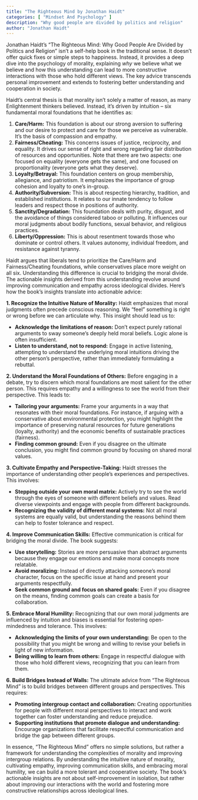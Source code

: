 ```yaml
---
title: "The Righteous Mind by Jonathan Haidt"
categories: [ "Mindset And Psychology" ]
description: "Why good people are divided by politics and religion"
author: "Jonathan Haidt"
---
```

Jonathan Haidt's "The Righteous Mind: Why Good People Are Divided by Politics and Religion" isn't a self-help book in the traditional sense. It doesn't offer quick fixes or simple steps to happiness.  Instead, it provides a deep dive into the psychology of morality, explaining *why* we believe what we believe and how this understanding can lead to more constructive interactions with those who hold different views.  The key advice transcends personal improvement and extends to fostering better understanding and cooperation in society.

Haidt's central thesis is that morality isn't solely a matter of reason, as many Enlightenment thinkers believed. Instead, it's driven by intuition – six fundamental moral foundations that he identifies as:

1. **Care/Harm:** This foundation is about our strong aversion to suffering and our desire to protect and care for those we perceive as vulnerable.  It's the basis of compassion and empathy.
2. **Fairness/Cheating:** This concerns issues of justice, reciprocity, and equality.  It drives our sense of right and wrong regarding fair distribution of resources and opportunities.  Note that there are two aspects: one focused on equality (everyone gets the same), and one focused on proportionality (everyone gets what they deserve).
3. **Loyalty/Betrayal:**  This foundation centers on group membership, allegiance, and patriotism.  It emphasizes the importance of group cohesion and loyalty to one's in-group.
4. **Authority/Subversion:** This is about respecting hierarchy, tradition, and established institutions.  It relates to our innate tendency to follow leaders and respect those in positions of authority.
5. **Sanctity/Degradation:** This foundation deals with purity, disgust, and the avoidance of things considered taboo or polluting.  It influences our moral judgments about bodily functions, sexual behavior, and religious practices.
6. **Liberty/Oppression:** This is about resentment towards those who dominate or control others. It values autonomy, individual freedom, and resistance against tyranny.


Haidt argues that liberals tend to prioritize the Care/Harm and Fairness/Cheating foundations, while conservatives place more weight on all six.  Understanding this difference is crucial to bridging the moral divide.  The actionable insights derived from this understanding revolve around improving communication and empathy across ideological divides.  Here's how the book's insights translate into actionable advice:

**1. Recognize the Intuitive Nature of Morality:**  Haidt emphasizes that moral judgments often precede conscious reasoning. We "feel" something is right or wrong before we can articulate why. This insight should lead us to:

* **Acknowledge the limitations of reason:**  Don't expect purely rational arguments to sway someone's deeply held moral beliefs.  Logic alone is often insufficient.
* **Listen to understand, not to respond:**  Engage in active listening, attempting to understand the underlying moral intuitions driving the other person's perspective, rather than immediately formulating a rebuttal.

**2. Understand the Moral Foundations of Others:** Before engaging in a debate, try to discern which moral foundations are most salient for the other person. This requires empathy and a willingness to see the world from their perspective.  This leads to:

* **Tailoring your arguments:**  Frame your arguments in a way that resonates with their moral foundations.  For instance, if arguing with a conservative about environmental protection, you might highlight the importance of preserving natural resources for future generations (loyalty, authority) and the economic benefits of sustainable practices (fairness).
* **Finding common ground:**  Even if you disagree on the ultimate conclusion, you might find common ground by focusing on shared moral values.

**3. Cultivate Empathy and Perspective-Taking:**  Haidt stresses the importance of understanding other people's experiences and perspectives.  This involves:

* **Stepping outside your own moral matrix:**  Actively try to see the world through the eyes of someone with different beliefs and values.  Read diverse viewpoints and engage with people from different backgrounds.
* **Recognizing the validity of different moral systems:**  Not all moral systems are equally valid, but understanding the reasons behind them can help to foster tolerance and respect.

**4. Improve Communication Skills:** Effective communication is critical for bridging the moral divide.  The book suggests:

* **Use storytelling:**  Stories are more persuasive than abstract arguments because they engage our emotions and make moral concepts more relatable.
* **Avoid moralizing:**  Instead of directly attacking someone's moral character, focus on the specific issue at hand and present your arguments respectfully.
* **Seek common ground and focus on shared goals:**  Even if you disagree on the means, finding common goals can create a basis for collaboration.

**5. Embrace Moral Humility:**  Recognizing that our own moral judgments are influenced by intuition and biases is essential for fostering open-mindedness and tolerance. This involves:

* **Acknowledging the limits of your own understanding:**  Be open to the possibility that you might be wrong and willing to revise your beliefs in light of new information.
* **Being willing to learn from others:**  Engage in respectful dialogue with those who hold different views, recognizing that you can learn from them.

**6. Build Bridges Instead of Walls:**  The ultimate advice from "The Righteous Mind" is to build bridges between different groups and perspectives. This requires:

* **Promoting intergroup contact and collaboration:**  Creating opportunities for people with different moral perspectives to interact and work together can foster understanding and reduce prejudice.
* **Supporting institutions that promote dialogue and understanding:**  Encourage organizations that facilitate respectful communication and bridge the gap between different groups.


In essence, "The Righteous Mind" offers no simple solutions, but rather a framework for understanding the complexities of morality and improving intergroup relations.  By understanding the intuitive nature of morality, cultivating empathy, improving communication skills, and embracing moral humility, we can build a more tolerant and cooperative society. The book's actionable insights are not about self-improvement in isolation, but rather about improving our interactions with the world and fostering more constructive relationships across ideological lines.

